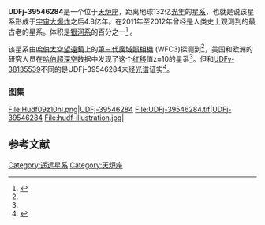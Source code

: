 {{Sky|03|32|39.54|-|27|46|28.4|10000000000000}}
{{Infobox Galaxy
| name = UDFj-39546284
| image = [[File:UDFj-39546284-hs-2011-05-c.jpg|250px]]
| caption= [[哈勃望远镜|哈勃望远镜]]拍到的UDFj-39546284照片
| credit =
| constellation name = [[天炉座|天炉座]]
| epoch =
| type =
| ra = {{RA|03|32|39.54}}<ref name="Bouwens">{{cite web
  |author=R.J. Bouwens, G.D. Illingworth, I. Labbe, P.A. Oesch, M. Carollo, M. Trenti, P.G. van Dokkum, M. Franx, M. Stiavelli, V. Gonzalez, D. Magee
  |title=A candidate redshift z ~ 10 galaxy and rapid changes in that population at an age of 500 Myr
  |publisher=Astrophysical Journal
  |url=http://arxiv.org/abs/0912.4263
  |access-date=2011-01-27
  |archive-date=2021-04-27
  |archive-url=https://web.archive.org/web/20210427235448/https://arxiv.org/abs/0912.4263
  |dead-url=no
  }}</ref>
| dec = {{DEC|-27|46|28.4}}<ref name="Bouwens"/>
| z = ~10.3<ref name="Bouwens"/>
| dist_ly = ~132亿[[光年|光年]]
| appmag_v = V fainter than 30.1<ref name="Bouwens"/><br />H<sub>160</sub> = 28.92 ± 0.18<ref name="Bouwens"/><br />[[J_band|J]]<sub>125</sub> - [[H_band|H]]<sub>160</sub> > 2<ref name="Bouwens"/>
| size_v =
| names = 
}}

'''UDFj-39546284'''是一个位于[[天炉座|天炉座]]，距离地球132亿[[光年|光年]]的[[星系|星系]]，也就是说该星系形成于[[宇宙大爆炸|宇宙大爆炸]]之后4.8亿年。在2011年至2012年曾经是人类史上观测到的最古老的星系。体积是[[银河系|银河系]]的百分之一<ref name=sciencenet>{{cite news|author=叶孤城|title=哈勃观测到诞生于宇宙大爆炸后4.8亿年的星系|url=http://news.sciencenet.cn/htmlnews/2011/1/243415.shtm?id=243415|accessdate=2011-01-27|newspaper=科学网|date=2011-01-27|archive-date=2020-12-02|archive-url=https://web.archive.org/web/20201202081914/http://news.sciencenet.cn/htmlnews/2011/1/243415.shtm?id=243415|dead-url=no}}</ref> 。

该星系由[[哈伯太空望遠鏡|哈伯太空望遠鏡]]上的[[第三代廣域照相機|第三代廣域照相機]] (WFC3)探测到<ref name=sciencenet />，美国和欧洲的研究人员在[[哈伯超深空|哈伯超深空]]数据中发现了这个[[红移|红移]]值z≈10的星系<ref name="Bouwens" />。但和[[UDFy-38135539|UDFy-38135539]]不同的是UDFj-39546284未经[[光谱学|光谱]]证实<ref name="heic1103">{{cite web |date=26 January 2011 |title=Hubble finds a new contender for galaxy distance record |publisher=Space Telescope (heic1103 - Science Release) |url=http://www.spacetelescope.org/news/heic1103/ |accessdate=2011-01-27 |archive-date=2012-07-27 |archive-url=https://www.webcitation.org/69TZjQ0zS?url=http://www.spacetelescope.org/news/heic1103/ |dead-url=no }}</ref>。

=== 图集===
<gallery>
File:Hudf09z10nl.png|UDFj-39546284
File:UDFj-39546284.tif|UDFj-39546284
File:hudf-illustration.jpg|
</gallery>

== 参考文献 ==
{{Commons|Category:UDFj-39546284}}
<div class="references-small">
<references></references>
</div>

{{start box}}
{{s-records}}
{{Succession record holder box|[[UDFy-38135539|UDFy-38135539]]|[[MACS0647-JD|MACS0647-JD]]|最遙遠的天體|2011年－2012年}}
{{end}}

[[Category:遥远星系|Category:遥远星系]]
[[Category:天炉座|Category:天炉座]]